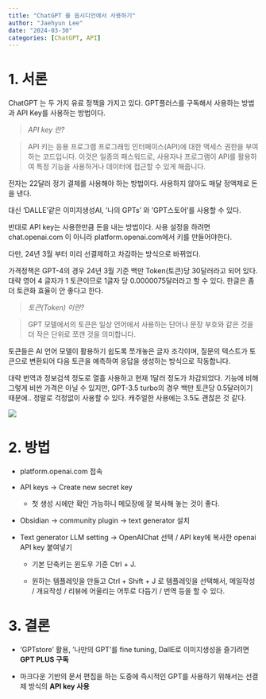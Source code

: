 ```yaml
---
title: "ChatGPT 를 옵시디언에서 사용하기"
author: "Jaehyun Lee"
date: "2024-03-30"
categories: [ChatGPT, API]
---
```


# 1. **서론**

ChatGPT 는 두 가지 유료 정책을 가지고 있다. GPT플러스를 구독해서 사용하는 방법과 API Key를 사용하는 방법이다.

> *API key 란?*

> API 키는 응용 프로그램 프로그래밍 인터페이스(API)에 대한 액세스 권한을 부여하는 코드입니다. 이것은 일종의 패스워드로, 사용자나 프로그램이 API를 활용하여 특정 기능을 사용하거나 데이터에 접근할 수 있게 해줍니다.

전자는 22달러 정기 결제를 사용해야 하는 방법이다. 사용하지 않아도 매달 정액제로 돈을 낸다.

대신 'DALLE'같은 이미지생성AI, '나의 GPTs' 와 'GPT스토어'를 사용할 수 있다.

반대로 API key는 사용한만큼 돈을 내는 방법이다. 사용 설정을 하려면 chat.openai.com 이 아니라 platform.openai.com에서 키를 만들어야한다.

다만, 24년 3월 부터 미리 선결제하고 차감하는 방식으로 바뀌었다.

가격정책은 GPT-4의 경우 24년 3월 기준 백만 Token(토큰)당 30달러라고 되어 있다. 대략 영어 4 글자가 1 토큰이므로 1글자 당 0.0000075달러라고 할 수 있다. 한글은 좀 더 토큰화 효율이 안 좋다고 한다.

> *토큰(Token) 이란?*

> GPT 모델에서의 토큰은 일상 언어에서 사용하는 단어나 문장 부호와 같은 것을 더 작은 단위로 쪼갠 것을 의미합니다.

토큰들은 AI 언어 모델이 활용하기 쉽도록 쪼개놓은 글자 조각이며, 질문의 텍스트가 토큰으로 변환되어 다음 토큰을 예측하여 응답을 생성하는 방식으로 작동합니다.

대략 번역과 정보검색 정도로 열흘 사용하고 현재 1달러 정도가 차감되었다. 기능에 비해 그렇게 비싼 가격은 아닐 수 있지만, GPT-3.5 turbo의 경우 백만 토큰당 0.5달러이기 때문에.. 정말로 걱정없이 사용할 수 있다. 캐주얼한 사용에는 3.5도 괜찮은 것 같다.

![](api_image.png)

# **2. 방법**

-   platform.openai.com 접속

-   API keys -\> Create new secret key

    -   첫 생성 시에만 확인 가능하니 메모장에 잘 복사해 놓는 것이 좋다.

-   Obsidian -\> community plugin -\> text generator 설치

-   Text generator LLM setting -\> OpenAIChat 선택 / API key에 복사한 openai API key 붙여넣기

    -   기본 단축키는 윈도우 기준 Ctrl + J.

    -   원하는 템플레잇을 만들고 Ctrl + Shift + J 로 템플레잇을 선택해서, 메일작성 / 개요작성 / 리뷰에 어울리는 어투로 다듬기 / 번역 등을 할 수 있다.

# **3. 결론**

-   'GPTstore' 활용, '나만의 GPT'를 fine tuning, DallE로 이미지생성을 즐기려면 **GPT PLUS 구독**

-   마크다운 기반의 문서 편집을 하는 도중에 즉시적인 GPT를 사용하기 위해서는 선결제 방식의 **API key 사용**
